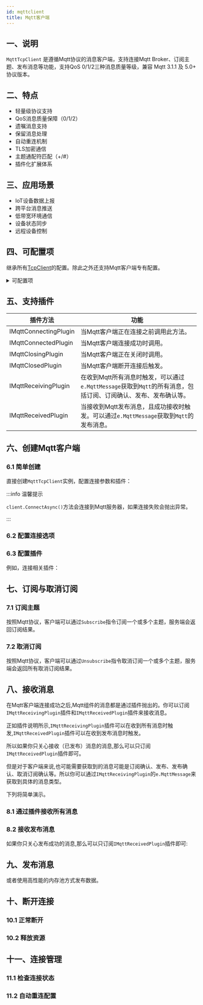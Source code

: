 ```yaml
---
id: mqttclient
title: Mqtt客户端
---
```





<TouchSocketMqttDefinition />


## 一、说明

`MqttTcpClient` 是遵循Mqtt协议的消息客户端，支持连接Mqtt Broker、订阅主题、发布消息等功能，支持QoS 0/1/2三种消息质量等级，兼容 Mqtt 3.1.1 及 5.0+ 协议版本。

## 二、特点

- 轻量级协议支持
- QoS消息质量保障（0/1/2）
- 遗嘱消息支持
- 保留消息处理
- 自动重连机制
- TLS加密通信
- 主题通配符匹配（+/#）
- 插件化扩展体系

## 三、应用场景

- IoT设备数据上报
- 跨平台消息推送
- 低带宽环境通信
- 设备状态同步
- 远程设备控制

## 四、可配置项

继承所有[TcpClient](./tcpclient.mdx)的配置。除此之外还支持Mqtt客户端专有配置。

<details>
<summary>可配置项</summary>
<div>

### SetMqttConnectOptions

`MqttConnectOptions` 类用于配置 Mqtt 客户端连接到 Mqtt 服务端时的参数，支持 Mqtt 3.1.1 及 5.0+ 协议版本。以下是各配置项的详细说明：

**基础连接选项（通用）**

| 属性名                  | Mqtt 版本支持       | 说明                                                                                     |
|-------------------------|---------------------|------------------------------------------------------------------------------------------|
| `CleanSession`          | 3.1.1+              | 是否清理会话（断开后删除未完成的遗嘱和离线消息）。                                       |
| `ClientId`              | 3.1.1+              | 客户端唯一标识符（服务端用于识别客户端）；Mqtt 3.1.1 中必填（长度 1-23 字节，ASCII 字符）；5.0+ 允许空字符串（仅当服务端允许时）。 |
| `KeepAlive`             | 3.1.1+              | 心跳保活时长（单位：秒），表示客户端与服务端保持连接的最长时间；需与服务端配置兼容（服务端可能拒绝过大或过小的值），默认值通常为 60 秒。 |
| `Password`              | 3.1.1+              | 连接认证密码（与 `UserName` 配合使用）；若 `UserName` 为空则无效；5.0+ 支持二进制数据（需通过 `AuthenticationData` 传递）。 |
| `ProtocolName`          | 3.1.1+              | Mqtt 协议名称（固定为 "MQTT"），默认值为 "MQTT"，通常无需手动设置。                       |
| `UserName`              | 3.1.1+              | 连接认证用户名（与 `Password` 配合使用）；5.0+ 支持二进制数据（需通过 `AuthenticationData` 传递）。                     |
| `Version`               | 3.1.1+/5.0+         | Mqtt 协议版本（如 `MqttProtocolVersion.V311` 或 `V500`）；需根据服务端支持的版本设置，否则可能导致连接失败。               |

---

**遗嘱（Will）消息配置（可选）**

当 `WillFlag` 为 `true` 时，服务端会在客户端异常断开时发布遗嘱消息。仅部分属性在 `WillFlag=true` 时生效。

| 属性名                      | Mqtt 版本支持       | 说明                                                                                     |
|-----------------------------|---------------------|------------------------------------------------------------------------------------------|
| `WillFlag`                  | 3.1.1+              | 是否启用遗嘱消息（若为 `true`，需配置遗嘱相关属性）。                                      |
| `WillQos`                   | 3.1.1+              | 遗嘱消息的服务质量等级（0/1/2）；需与服务端支持的 QoS 等级兼容。                           |
| `WillRetain`                | 3.1.1+              | 是否保留遗嘱消息（服务端保留最新遗嘱消息供新订阅者接收）；默认值为 `false`；若为 `true`，服务端需支持保留消息功能。       |
| `WillMessage`               | 3.1.1+              | 遗嘱消息的内容（文本类型，Mqtt 5.0+ 支持二进制数据，需通过 `WillContentType` 和 `WillPayloadFormatIndicator` 配合）。       |
| `WillTopic`                 | 3.1.1+              | 遗嘱消息发布的主题（需符合 Mqtt 主题命名规则）；主题需提前订阅才能接收遗嘱消息。           |
| `WillContentType`           | 5.0+                | 遗嘱消息内容的 MIME 类型（如 "text/plain"、"application/json"）；描述 `WillMessage` 的格式（仅 5.0+ 有效）。             |
| `WillPayloadFormatIndicator`| 5.0+                | 遗嘱消息负载格式指示符（如 `Raw`、`Utf8`）；更细粒度描述负载格式（仅 5.0+ 有效）。                                       |
| `WillResponseTopic`         | 5.0+                | 遗嘱消息触发后，服务端向客户端发送响应的主题；需客户端提前订阅该主题以接收响应。                                         |
| `WillCorrelationData`       | 5.0+                | 遗嘱消息关联的上下文数据（用于匹配请求与响应）；需与服务端约定格式（仅 5.0+ 有效）。                                     |
| `WillDelayInterval`         | 5.0+                | 遗嘱消息延迟发布的时间间隔（单位：秒）；遗嘱触发后，延迟指定时间再发布（仅 5.0+ 有效）。                                 |
| `WillMessageExpiryInterval` | 5.0+                | 遗嘱消息的有效期（单位：秒，过期后服务端删除）；超过此时间未发布的遗嘱消息将被丢弃（仅 5.0+ 有效）。                     |

---

**Mqtt 5.0+ 扩展配置（可选）**

仅当使用 Mqtt 5.0+ 协议时生效，用于更细粒度的连接控制。

| 属性名                      | Mqtt 版本支持       | 说明                                                                                     |
|-----------------------------|---------------------|------------------------------------------------------------------------------------------|
| `UserProperties`            | 5.0+                | 用户自定义属性（键值对，用于传递业务元数据）；键值对需符合 Mqtt 5.0 规范（键为 UTF-8 字符串，值支持多种类型）。           |
| `AuthenticationMethod`      | 5.0+                | 认证方法名称（如 "OAuth2"、"Custom"）；需与服务端支持的认证方法一致（仅 5.0+ 支持扩展认证）。                           |
| `AuthenticationData`        | 5.0+                | 认证方法的附加数据（如令牌、签名等）；配合 `AuthenticationMethod` 使用（仅 5.0+ 有效）。                               |
| `MaximumPacketSize`         | 5.0+                | 客户端请求的最大数据包大小（单位：字节）；服务端会返回其支持的最大值（客户端需遵守）。                                 |
| `ReceiveMaximum`            | 5.0+                | 客户端能接收的最大 QoS 1/2 消息数量（防止消息堆积）；默认值通常为 65535（需与服务端配置兼容）。                           |
| `RequestProblemInformation` | 5.0+                | 是否请求服务端在出错时返回详细问题信息（如原因码、原因字符串）；默认值为 `true`（建议开启以便排查问题）。                 |
| `RequestResponseInformation`| 5.0+                | 是否请求服务端返回连接响应的额外信息（如会话过期时间）；默认值为 `false`（仅当需要时启用）。                             |
| `SessionExpiryInterval`     | 5.0+                | 会话过期时间间隔（单位：秒，0 表示立即过期）；客户端断开后，服务端保留会话的时间（仅当 `CleanSession=false` 时有效）。       |
| `TopicAliasMaximum`         | 5.0+                | 客户端允许的最大主题别名值（服务端不能使用超过此值的别名）；默认值为 0（表示不使用主题别名）。                           |

---

:::caution 注意

1. **协议版本兼容性**：部分属性（如 `UserProperties`、`AuthenticationMethod`）仅在 Mqtt 5.0+ 中有效，需根据服务端版本选择配置。
2. **遗嘱消息生效条件**：`WillFlag` 必须为 `true`，且 `WillTopic` 和 `WillMessage` 需有效配置，否则遗嘱不会被发送。
3. **认证扩展**：5.0+ 的 `AuthenticationData` 需配合自定义认证插件使用，具体格式由服务端定义。

:::  

</div>
</details>

## 五、支持插件

|  插件方法| 功能 |
| --- | --- |
| IMqttConnectingPlugin | 当Mqtt客户端正在连接之前调用此方法。 |
| IMqttConnectedPlugin | 当Mqtt客户端连接成功时调用。 |
| IMqttClosingPlugin | 当Mqtt客户端正在关闭时调用。|
| IMqttClosedPlugin | 当Mqtt客户端断开连接后触发。 |
| IMqttReceivingPlugin | 在收到Mqtt所有消息时触发，可以通过`e.MqttMessage`获取到`Mqtt`的所有消息，包括订阅、订阅确认、发布、发布确认等。 |
| IMqttReceivedPlugin | 当接收到Mqtt发布消息，且成功接收时触发。可以通过`e.MqttMessage`获取到`Mqtt`的发布消息。 |


## 六、创建Mqtt客户端

### 6.1 简单创建

直接创建`MqttTcpClient`实例，配置连接参数和插件：

<CustomCodeBlock region="创建Mqtt客户端" />

:::info 温馨提示

`client.ConnectAsync()`方法会连接到Mqtt服务器，如果连接失败会抛出异常。

:::  

### 6.2 配置连接选项

<CustomCodeBlock region="Mqtt客户端配置连接选项" />

### 6.3 配置插件

<CustomCodeBlock region="Mqtt客户端配置插件" />

例如，连接相关插件：

<CustomCodeBlock region="Mqtt连接插件" />

## 七、订阅与取消订阅

### 7.1 订阅主题

按照Mqtt协议，客户端可以通过`Subscribe`指令订阅一个或多个主题，服务端会返回订阅结果。

<CustomCodeBlock region="Mqtt客户端订阅主题" />

### 7.2 取消订阅

按照Mqtt协议，客户端可以通过`Unsubscribe`指令取消订阅一个或多个主题，服务端会返回所有取消订阅结果。

<CustomCodeBlock region="Mqtt客户端取消订阅"/>


## 八、接收消息

在Mqtt客户端连接成功之后,Mqtt组件的消息都是通过插件抛出的。你可以订阅`IMqttReceivingPlugin`插件和`IMqttReceivedPlugin`插件来接收消息。

正如插件说明所示,`IMqttReceivingPlugin`插件可以在收到所有消息时触发,`IMqttReceivedPlugin`插件可以在收到发布消息时触发。

所以如果你只关心接收（已发布）消息的消息,那么可以只订阅`IMqttReceivedPlugin`插件即可。

但是对于客户端来说,也可能需要获取到的消息可能是订阅确认、发布、发布确认、取消订阅确认等。所以你可以通过`IMqttReceivingPlugin`的`e.MqttMessage`来获取到具体的消息类型。

下列将简单演示。

### 8.1 通过插件接收所有消息

<CustomCodeBlock region="Mqtt客户端通过插件接收所有消息" />

### 8.2 接收发布消息

如果你只关心发布成功的消息,那么可以只订阅`IMqttReceivedPlugin`插件即可:

<CustomCodeBlock region="Mqtt客户端接收发布消息" />

## 九、发布消息

<CustomCodeBlock region="Mqtt客户端发布消息"/>

或者使用高性能的内存池方式发布数据。

<CustomCodeBlock region="Mqtt客户端高性能发布消息"/>

## 十、断开连接

### 10.1 正常断开

<CustomCodeBlock region="Mqtt客户端断开连接" />

### 10.2 释放资源

<CustomCodeBlock region="Mqtt客户端释放资源" />

## 十一、连接管理

### 11.1 检查连接状态

<CustomCodeBlock region="Mqtt客户端检查连接状态" />

### 11.2 自动重连配置

<CustomCodeBlock region="Mqtt客户端自动重连配置" />

